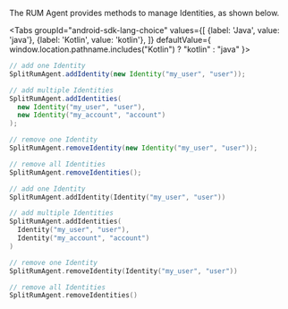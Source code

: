 
The RUM Agent provides methods to manage Identities, as shown below.

<Tabs
  groupId="android-sdk-lang-choice"
  values={[
    {label: 'Java', value: 'java'},
    {label: 'Kotlin', value: 'kotlin'},
  ]} defaultValue={ window.location.pathname.includes("Kotlin") ? "kotlin" : "java" }>
  <TabItem value="java">

```java
// add one Identity
SplitRumAgent.addIdentity(new Identity("my_user", "user"));

// add multiple Identities
SplitRumAgent.addIdentities(
  new Identity("my_user", "user"),
  new Identity("my_account", "account")
);

// remove one Identity
SplitRumAgent.removeIdentity(new Identity("my_user", "user"));

// remove all Identities
SplitRumAgent.removeIdentities();
```

  </TabItem>
  <TabItem value="kotlin">

```kotlin
// add one Identity
SplitRumAgent.addIdentity(Identity("my_user", "user"))

// add multiple Identities
SplitRumAgent.addIdentities(
  Identity("my_user", "user"),
  Identity("my_account", "account")
)

// remove one Identity
SplitRumAgent.removeIdentity(Identity("my_user", "user"))

// remove all Identities
SplitRumAgent.removeIdentities()
```

  </TabItem>
</Tabs>